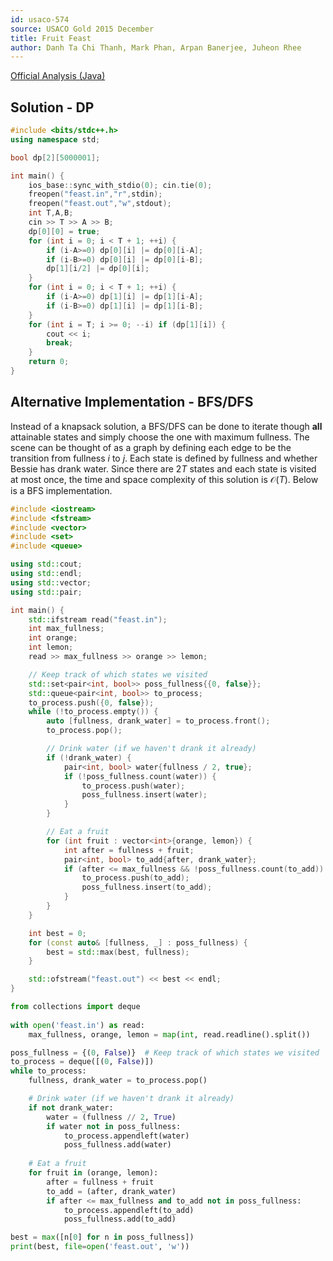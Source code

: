 ```yaml
---
id: usaco-574
source: USACO Gold 2015 December
title: Fruit Feast
author: Danh Ta Chi Thanh, Mark Phan, Arpan Banerjee, Juheon Rhee
---
```


[Official Analysis (Java)](http://www.usaco.org/current/data/sol_feast_gold_dec15.html)

## Solution - DP

<LanguageSection>

<CPPSection>

```cpp
#include <bits/stdc++.h>
using namespace std;

bool dp[2][5000001];

int main() {
	ios_base::sync_with_stdio(0); cin.tie(0);
	freopen("feast.in","r",stdin);
	freopen("feast.out","w",stdout);
	int T,A,B;
	cin >> T >> A >> B;
	dp[0][0] = true;
	for (int i = 0; i < T + 1; ++i) {
		if (i-A>=0) dp[0][i] |= dp[0][i-A];
		if (i-B>=0) dp[0][i] |= dp[0][i-B];
		dp[1][i/2] |= dp[0][i];
	}
	for (int i = 0; i < T + 1; ++i) {
		if (i-A>=0) dp[1][i] |= dp[1][i-A];
		if (i-B>=0) dp[1][i] |= dp[1][i-B];
	}
	for (int i = T; i >= 0; --i) if (dp[1][i]) {
		cout << i;
		break;
	}
	return 0;
}
```

</CPPSection>

</LanguageSection>

## Alternative Implementation - BFS/DFS

Instead of a knapsack solution, a BFS/DFS can be done to iterate though **all** attainable states and simply choose the one with maximum fullness. The scene can be thought of as a graph by defining each edge to be the transition from fullness $i$ to $j$. Each state is defined by fullness and whether Bessie has drank water. Since there are $2T$ states and each state is visited at most once, the time and space complexity of this solution is $\mathcal{O}(T)$. Below is a BFS implementation.

<LanguageSection>
<CPPSection>

```cpp
#include <iostream>
#include <fstream>
#include <vector>
#include <set>
#include <queue>

using std::cout;
using std::endl;
using std::vector;
using std::pair;

int main() {
	std::ifstream read("feast.in");
	int max_fullness;
	int orange;
	int lemon;
	read >> max_fullness >> orange >> lemon;

	// Keep track of which states we visited
	std::set<pair<int, bool>> poss_fullness{{0, false}};
	std::queue<pair<int, bool>> to_process;
	to_process.push({0, false});
	while (!to_process.empty()) {
		auto [fullness, drank_water] = to_process.front();
		to_process.pop();

		// Drink water (if we haven't drank it already)
		if (!drank_water) {
			pair<int, bool> water{fullness / 2, true};
			if (!poss_fullness.count(water)) {
				to_process.push(water);
				poss_fullness.insert(water);
			}
		}

		// Eat a fruit
		for (int fruit : vector<int>{orange, lemon}) {
			int after = fullness + fruit;
			pair<int, bool> to_add{after, drank_water};
			if (after <= max_fullness && !poss_fullness.count(to_add)) {
				to_process.push(to_add);
				poss_fullness.insert(to_add);
			}
		}
	}

	int best = 0;
	for (const auto& [fullness, _] : poss_fullness) {
		best = std::max(best, fullness);
	}

	std::ofstream("feast.out") << best << endl;
}
```

</CPPSection>
<PySection>

```py
from collections import deque
	
with open('feast.in') as read:
	max_fullness, orange, lemon = map(int, read.readline().split())

poss_fullness = {(0, False)}  # Keep track of which states we visited
to_process = deque([(0, False)])
while to_process:
	fullness, drank_water = to_process.pop()

	# Drink water (if we haven't drank it already)
	if not drank_water:
		water = (fullness // 2, True)
		if water not in poss_fullness:
			to_process.appendleft(water)
			poss_fullness.add(water)
	
	# Eat a fruit
	for fruit in (orange, lemon):
		after = fullness + fruit
		to_add = (after, drank_water)
		if after <= max_fullness and to_add not in poss_fullness:
			to_process.appendleft(to_add)
			poss_fullness.add(to_add)

best = max([n[0] for n in poss_fullness])
print(best, file=open('feast.out', 'w'))
```

</PySection>
</LanguageSection>
